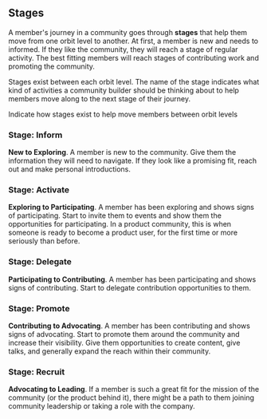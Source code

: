 ## Stages

A member's journey in a community goes through **stages** that help them move from
one orbit level to another. At first, a member is new and
needs to informed. If they like the community, they will reach a stage of regular activity.
The best fitting members will reach stages of contributing work and promoting the community.

Stages exist between each orbit level. The name of the stage indicates what kind
of activities a community builder should be thinking about to help members move
along to the next stage of their journey.

<Placeholder>
  Indicate how stages exist to help move members between orbit levels
</Placeholder>

### Stage: Inform

**New to Exploring**. A member is new to the community. Give them the information they will
need to navigate. If they look like a promising fit, reach out and make
personal introductions.

### Stage: Activate

**Exploring to Participating**.
A member has been exploring and shows signs of participating.
Start to invite them to events and show them the opportunities for
participating. In a product community, this is when
someone is ready to become a product user, for the first time or more
seriously than before.

### Stage: Delegate

**Participating to Contributing**.
A member has been participating and shows signs of contributing.
Start to delegate contribution opportunities to them.

### Stage: Promote

**Contributing to Advocating**.
A member has been contributing and shows signs of advocating. Start to
promote them around the community and increase their visibility. Give them
opportunities to create content, give talks, and generally expand the
reach within their community.

### Stage: Recruit

**Advocating to Leading**.
If a member is such a great fit for the mission of the community (or the
product behind it), there might be a path to them joining community leadership
or taking a role with the company.
